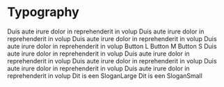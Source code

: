 
<Meta title="Theme/Typography" component={Typography}/>

# Typography

<Preview>
  <Story name="Typography">
    <Typography type="h1" Element='h1'>
      Duis aute irure dolor in reprehenderit in volup
    </Typography>
    <Typography type="h2" Element='h2'>
      Duis aute irure dolor in reprehenderit in volup
    </Typography>
    <Typography type="h3" Element='h3'>
      Duis aute irure dolor in reprehenderit in volup
    </Typography>
    <Typography type="h4" Element='h4'>
      Duis aute irure dolor in reprehenderit in volup
    </Typography>
    <Typography type="buttonL" Element='p'>
      Button L
    </Typography>
    <Typography type="buttonM" Element='p'>
      Button M
    </Typography>
    <Typography type="buttonS" Element='p'>
      Button S
    </Typography>
    <Typography type="body">
      Duis aute irure dolor in reprehenderit in volup
    </Typography>
    <Typography type="bodyStrong">
      Duis aute irure dolor in reprehenderit in volup
    </Typography>
    <Typography type="bodyLarge">
      Duis aute irure dolor in reprehenderit in volup
    </Typography>
    <Typography type="bodyLargeStrong">
      Duis aute irure dolor in reprehenderit in volup
    </Typography>
    <Typography type="caption">
      Duis aute irure dolor in reprehenderit in volup
    </Typography>
    <Typography type="sloganLarge">
      Dit is een SloganLarge
    </Typography>
    <Typography type="sloganSmall">
      Dit is een SloganSmall
    </Typography>
  </Story>
</Preview>